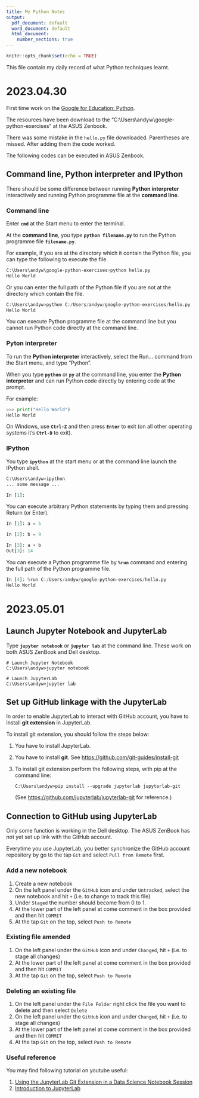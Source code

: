 ```yaml
---
title: My Python Notes
output:
  pdf_document: default
  word_document: default
  html_document:
    number_sections: true
---
```


```r
knitr::opts_chunk$set(echo = TRUE)
```

This file contain my daily record of what Python techniques learnt.


# 2023.04.30

First time work on the [Google for Education: Python](https://developers.google.com/edu/python/).

The resources have been download to the "C:\\Users\\andyw\\google-python-exercises" at the ASUS Zenbook.

There was some mistake in the `hello.py` file downloaded. Parentheses are missed. After adding them the code worked.

The following codes can be executed in ASUS Zenbook.

## Command line, Python interpreter and IPython

There should be some difference between running **Python interpreter** interactively and running Python programme file at the **command line**.

### Command line

Enter **`cmd`** at the Start menu to enter the terminal.

At the **command line**, you type **`python filename.py`** to run the Python programme file **`filename.py`**.

For example, if you are at the directory which it contain the Python file, you can type the following to execute the file.

```Python
C:\Users\andyw\google-python-exercises>python hello.py
Hello World
```

Or you can enter the full path of the Python file if you are not at the directory which contain the file.

```Python
C:\Users\andyw>python C:/Users/andyw/google-python-exercises/hello.py
Hello World
```

You can execute Python programme file at the command line but you cannot run Python code directly at the command line.

### Pyton interpreter

To run the **Python interpreter** interactively, select the Run... command from the Start menu, and type "Python".


When you type **`python`** or **`py`** at the command line, you enter the **Python interpreter** and can run Python code directly by entering code at the prompt.

For example:

```Python
>>> print("Hello World")
Hello World
```

On Windows, use **`Ctrl-Z`** and then press **`Enter`** to exit (on all other operating systems it's **`Ctrl-D`** to exit).

### IPython

You type **`ipython`** at the start menu or at the command line launch the IPython shell.

```Python
C:\Users\andyw>ipython
... some message ...

In [1]:
```
You can execute arbitrary Python statements by typing them and pressing Return (or Enter).

```Python
In [1]: a = 5

In [2]: b = 9

In [3]: a + b
Out[3]: 14
```

You can execute a Python programme file by **`%run`** command and entering the full path of the Python programme file.

```Python
In [4]: %run C:/Users/andyw/google-python-exercises/hello.py
Hello World
```

# 2023.05.01

## Launch Jupyter Notebook and JupyterLab

Type **`jupyter notebook`** or **`jupyter lab`** at the command line. These work on both ASUS ZenBook and Dell desktop.

```
# Launch Jupyter Notebook
C:\Users\andyw>jupyter notebook

# Launch JupyterLab
C:\Users\andyw>jupyter lab
```

## Set up GitHub linkage with the JupyterLab

In order to enable JupyterLab to interact with GitHub account, you have to install **git extension** in JupyterLab.

To install git extension, you should follow the steps below:

1. You have to install JupyterLab.
2. You have to install **git**. See [https://github.com/git-guides/install-git](https://github.com/git-guides/install-git)
3. To install git extension perform the following steps, with pip at the command line:
   ```
   C:\Users\andyw>pip install --upgrade jupyterlab jupyterlab-git
   ```
   (See [https://github.com/jupyterlab/jupyterlab-git](https://github.com/jupyterlab/jupyterl    ab-git) for reference.)


## Connection to GitHub using JupyterLab

Only some function is working in the Dell desktop. The ASUS ZenBook has not yet set up link with the GitHub account.

Everytime you use JupyterLab, you better synchronize the GitHub account repository by go to the tap `Git` and select `Pull from Remote` first.

### Add a new notebook

1. Create a new notebook
2. On the left panel under the `GitHub` icon and under `Untracked`, select the new notebook and hit `+` (i.e. to change to track this file)
3. Under `Staged` the number should become from 0 to 1.
4. At the lower part of the left panel at come comment in the box provided and then hit `COMMIT`
5. At the tap `Git` on the top, select `Push to Remote`

### Existing file amended

1. On the left panel under the `GitHub` icon and under `Changed`, hit `+` (i.e. to stage all changes)
2. At the lower part of the left panel at come comment in the box provided and then hit `COMMIT`
3. At the tap `Git` on the top, select `Push to Remote`

### Deleting an existing file

1. On the left panel under the `File Folder` right click the file you want to delete and then select `Delete`
2. On the left panel under the `GitHub` icon and under `Changed`, hit `+` (i.e. to stage all changes)
3. At the lower part of the left panel at come comment in the box provided and then hit `COMMIT`
4. At the tap `Git` on the top, select `Push to Remote`

### Useful reference

You may find following tutorial on youtube useful: 

1. [Using the JupyterLab Git Extension in a Data Science Notebook Session](https://www.youtube.com/watch?v=ncmD9B-fddg)
2. [Introduction to JupyterLab](https://www.youtube.com/watch?v=sfBg4EfJFpw)

